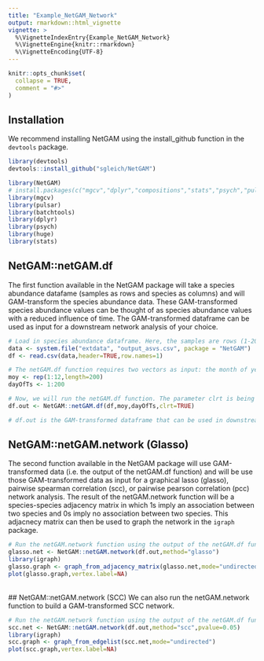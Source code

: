 ```yaml
---
title: "Example_NetGAM_Network"
output: rmarkdown::html_vignette
vignette: >
  %\VignetteIndexEntry{Example_NetGAM_Network}
  %\VignetteEngine{knitr::rmarkdown}
  %\VignetteEncoding{UTF-8}
---
```


```r
knitr::opts_chunk$set(
  collapse = TRUE,
  comment = "#>"
)
```
## Installation
We recommend installing NetGAM using the install_github function in the `devtools` package.
```r
library(devtools)
devtools::install_github("sgleich/NetGAM")
```

```r
library(NetGAM)
# install.packages(c("mgcv","dplyr","compositions","stats","psych","pulsar","batchtools","huge"))
library(mgcv)
library(pulsar)
library(batchtools)
library(dplyr)
library(psych)
library(huge)
library(stats)
```
## NetGAM::netGAM.df
The first function available in the NetGAM package will take a species abundance datafame (samples as rows and species as columns) and will GAM-transform the species abundance data. These GAM-transformed species abundance values can be thought of as species abundance values with a reduced influence of time. The GAM-transformed dataframe can be used as input for a downstream network analysis of your choice. 
```r
# Load in species abundance dataframe. Here, the samples are rows (1-200) and the columns are species (V1-V20). The species abundance values here are relative abundance values.
data <- system.file("extdata", "output_asvs.csv", package = "NetGAM")
df <- read.csv(data,header=TRUE,row.names=1)

# The netGAM.df function requires two vectors as input: the month of year vector and the day of time-series vector. We will set up our vectors for input in the function.
moy <- rep(1:12,length=200)
dayOfTs <- 1:200

# Now, we will run the netGAM.df function. The parameter clrt is being set to TRUE here (default) because we want to CLR-transform our data to account for compositionality. 
df.out <- NetGAM::netGAM.df(df,moy,dayOfTs,clrt=TRUE)

# df.out is the GAM-transformed dataframe that can be used in downstream association network analyses. 
```
## NetGAM::netGAM.network (Glasso)
The second function available in the NetGAM package will use GAM-transformed data (i.e. the output of the netGAM.df function) and will be use those GAM-transformed data as input for a graphical lasso (glasso), pairwise spearman correlation (scc), or pairwise pearson correlation (pcc) network analysis. The result of the netGAM.network function will be a species-species adjacency matrix in which 1s imply an association between two species and 0s imply no association between two species. This adjacnecy matrix can then be used to graph the network in the `igraph` package.  
```r
# Run the netGAM.network function using the output of the netGAM.df function (i.e. df.out) as input. We will first run a glasso network (default) and then we can try running a scc network after.
glasso.net <- NetGAM::netGAM.network(df.out,method="glasso")
library(igraph)
glasso.graph <- graph_from_adjacency_matrix(glasso.net,mode="undirected")
plot(glasso.graph,vertex.label=NA)
```
<br />
## NetGAM::netGAM.network (SCC)
We can also run the netGAM.network function to build a GAM-transformed SCC network.
```r
# Run the netGAM.network function using the output of the netGAM.df function (i.e. df.out) as input. Here, will will run a scc network.
scc.net <- NetGAM::netGAM.network(df.out,method="scc",pvalue=0.05)
library(igraph)
scc.graph <- graph_from_edgelist(scc.net,mode="undirected")
plot(scc.graph,vertex.label=NA)
```

